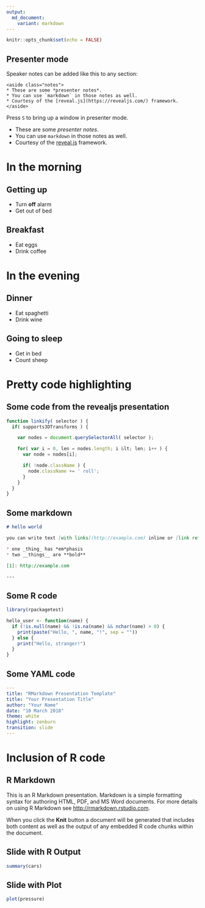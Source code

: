 ```yaml
---
output:
  md_document:
    variant: markdown
---
```


```r
knitr::opts_chunk$set(echo = FALSE)
```

## Presenter mode

Speaker notes can be added like this to any section:

```markup
<aside class="notes">
* These are some *presenter notes*.
* You can use `markdown` in those notes as well.
* Courtesy of the [reveal.js](https://revealjs.com/) framework.
</aside>
```
Press `S` to bring up a window in presenter mode.

<aside class="notes">
* These are some *presenter notes*.
* You can use `markdown` in those notes as well.
* Courtesy of the [reveal.js](https://revealjs.com/) framework.
</aside>


# In the morning

## Getting up

- Turn **off** alarm
- Get out of bed

## Breakfast 

- Eat eggs
- Drink coffee

# In the evening

## Dinner

- Eat spaghetti
- Drink wine

## Going to sleep

- Get in bed
- Count sheep

# Pretty code highlighting

## Some code from the revealjs presentation

```javascript
function linkify( selector ) {
  if( supports3DTransforms ) {

    var nodes = document.querySelectorAll( selector );

    for( var i = 0, len = nodes.length; i &lt; len; i++ ) {
      var node = nodes[i];

      if( !node.className ) {
        node.className += ' roll';
      }
    }
  }
}
```

## Some markdown

```markdown
# hello world

you can write text [with links](http://example.com) inline or [link references][1].

* one _thing_ has *em*phasis
* two __things__ are **bold**

[1]: http://example.com

---
```

## Some R code

```r
library(rpackagetest)

hello_user <- function(name) {
  if (!is.null(name) && !is.na(name) && nchar(name) > 0) {
    print(paste("Hello, ", name, "!", sep = ""))
  } else {
    print("Hello, stranger!")
  }
}
```

## Some YAML code

```yaml
---
title: "RMarkdown Presentation Template"
title: "Your Presentation Title"
author: "Your Name"
date: "10 March 2018"
theme: white
highlight: zenburn
transition: slide
---
```


# Inclusion of R code

## R Markdown

This is an R Markdown presentation. Markdown is a simple formatting syntax for authoring HTML, PDF, and MS Word documents. For more details on using R Markdown see <http://rmarkdown.rstudio.com>.

When you click the **Knit** button a document will be generated that includes both content as well as the output of any embedded R code chunks within the document.

## Slide with R Output

```r
summary(cars)
```

## Slide with Plot

```r
plot(pressure)
```
